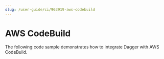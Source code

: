```yaml
---
slug: /user-guide/ci/963919-aws-codebuild
---
```


# AWS CodeBuild

The following code sample demonstrates how to integrate Dagger with AWS CodeBuild.

```yaml title="buildspec.yml" file=./snippets/buildspec.yml
```
